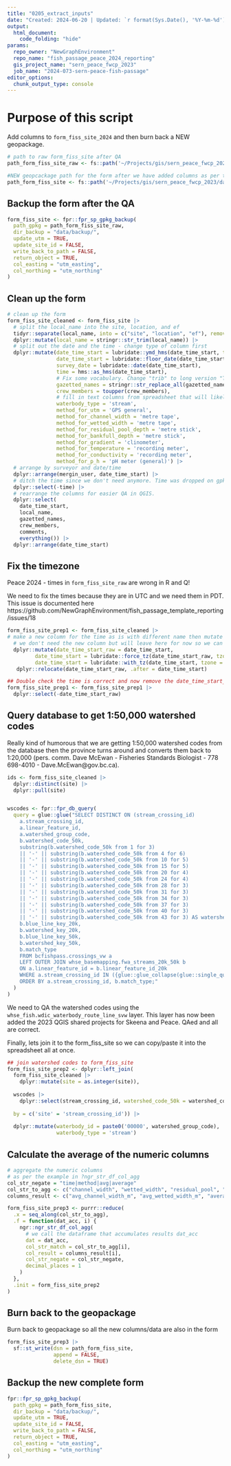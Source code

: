 ```yaml
---
title: "0205_extract_inputs"
date: "Created: 2024-06-20 | Updated: `r format(Sys.Date(), '%Y-%m-%d')`"
output: 
  html_document:
    code_folding: "hide"
params:
  repo_owner: "NewGraphEnvironment"
  repo_name: "fish_passage_peace_2024_reporting"
  gis_project_name: "sern_peace_fwcp_2023"
  job_name: "2024-073-sern-peace-fish-passage"
editor_options: 
  chunk_output_type: console
---
```


# Purpose of this script

Add columns to `form_fiss_site_2024` and then burn back a NEW geopackage.

```r
# path to raw form_fiss_site after QA
path_form_fiss_site_raw <- fs::path('~/Projects/gis/sern_peace_fwcp_2023/data_field/2024/form_fiss_site_2024_raw.gpkg')

#NEW geopcackage path for the form after we have added columns as per this script
path_form_fiss_site <- fs::path('~/Projects/gis/sern_peace_fwcp_2023/data_field/2024/form_fiss_site_2024.gpkg')
```



## Backup the form after the QA

```r

form_fiss_site <- fpr::fpr_sp_gpkg_backup(
  path_gpkg = path_form_fiss_site_raw,
  dir_backup = "data/backup/",
  update_utm = TRUE,
  update_site_id = FALSE,
  write_back_to_path = FALSE,
  return_object = TRUE,
  col_easting = "utm_easting",
  col_northing = "utm_northing"
) 
```

## Clean up the form 

```r
# clean up the form
form_fiss_site_cleaned <- form_fiss_site |> 
  # split the local_name into the site, location, and ef
  tidyr::separate(local_name, into = c("site", "location", "ef"), remove = FALSE) |> 
  dplyr::mutate(local_name = stringr::str_trim(local_name)) |> 
  # split out the date and the time - change type of column first
  dplyr::mutate(date_time_start = lubridate::ymd_hms(date_time_start, tz = "America/Vancouver"),
                date_time_start = lubridate::floor_date(date_time_start, unit = "second"),  # Remove microseconds
                survey_date = lubridate::date(date_time_start),
                time = hms::as_hms(date_time_start), 
                # Fix some vocabulary. Change "trib" to long version "Tributary" etc.
                gazetted_names = stringr::str_replace_all(gazetted_names, 'Trib ', 'Tributary '),
                crew_members = toupper(crew_members),
                # fill in text columns from spreadsheet that will likely never change
                waterbody_type = 'stream',
                method_for_utm = 'GPS general',
                method_for_channel_width = 'metre tape',
                method_for_wetted_width = 'metre tape',
                method_for_residual_pool_depth = 'metre stick',
                method_for_bankfull_depth = 'metre stick',
                method_for_gradient = 'clinometer',
                method_for_temperature = 'recording meter',
                method_for_conductivity = 'recording meter',
                method_for_p_h = 'pH meter (general)') |> 
  # arrange by surveyor and date/time
  dplyr::arrange(mergin_user, date_time_start) |> 
  # ditch the time since we don't need anymore. Time was dropped on gpkg creation due to type conflict
  dplyr::select(-time) |>
  # rearrange the columns for easier QA in QGIS.
  dplyr::select(
    date_time_start,
    local_name,
    gazetted_names,
    crew_members,
    comments,
    everything()) |> 
  dplyr::arrange(date_time_start)

```



## Fix the timezone

Peace 2024 - times in `form_fiss_site_raw` are wrong in R and Q!

We need to fix the times because they are in UTC and we need them in PDT. This issue is documented here https://github.com/NewGraphEnvironment/fish_passage_template_reporting/issues/18

```r

form_fiss_site_prep1 <- form_fiss_site_cleaned |> 
# make a new column for the time as is with different name then mutate to PST
  # we don't need the new column but will leave here for now so we can visualize and confirm the time is correct
  dplyr::mutate(date_time_start_raw = date_time_start,
         date_time_start = lubridate::force_tz(date_time_start_raw, tzone = "America/Vancouver"),
         date_time_start = lubridate::with_tz(date_time_start, tzone = "UTC")) |> 
   dplyr::relocate(date_time_start_raw, .after = date_time_start)

## Double check the time is correct and now remove the date_time_start_raw column
form_fiss_site_prep1 <- form_fiss_site_prep1 |> 
  dplyr::select(-date_time_start_raw)
```

## Query database to get 1:50,000 watershed codes
Really kind of humorous that we are getting 1:50,000 watershed codes from the database then the province turns around
and converts them back to 1:20,000 (pers. comm. Dave McEwan - Fisheries Standards Biologist - 778 698-4010 - Dave.McEwan@gov.bc.ca).

```r

ids <- form_fiss_site_cleaned |> 
  dplyr::distinct(site) |> 
  dplyr::pull(site)


wscodes <- fpr::fpr_db_query(
  query = glue::glue("SELECT DISTINCT ON (stream_crossing_id)
    a.stream_crossing_id,
    a.linear_feature_id,
    a.watershed_group_code,
    b.watershed_code_50k,
    substring(b.watershed_code_50k from 1 for 3)
    || '-' || substring(b.watershed_code_50k from 4 for 6)
    || '-' || substring(b.watershed_code_50k from 10 for 5)
    || '-' || substring(b.watershed_code_50k from 15 for 5)
    || '-' || substring(b.watershed_code_50k from 20 for 4)
    || '-' || substring(b.watershed_code_50k from 24 for 4)
    || '-' || substring(b.watershed_code_50k from 28 for 3)
    || '-' || substring(b.watershed_code_50k from 31 for 3)
    || '-' || substring(b.watershed_code_50k from 34 for 3)
    || '-' || substring(b.watershed_code_50k from 37 for 3)
    || '-' || substring(b.watershed_code_50k from 40 for 3)
    || '-' || substring(b.watershed_code_50k from 43 for 3) AS watershed_code_50k_parsed,
    b.blue_line_key_20k,
    b.watershed_key_20k,
    b.blue_line_key_50k,
    b.watershed_key_50k,
    b.match_type
    FROM bcfishpass.crossings_vw a
    LEFT OUTER JOIN whse_basemapping.fwa_streams_20k_50k b
    ON a.linear_feature_id = b.linear_feature_id_20k
    WHERE a.stream_crossing_id IN ({glue::glue_collapse(glue::single_quote(ids), sep = ', ')})
    ORDER BY a.stream_crossing_id, b.match_type;"
  ) 
)
```


We need to QA the watershed codes using the `whse_fish.wdic_waterbody_route_line_svw` layer.  This layer has now been added the 2023 QGIS shared projects for Skeena and Peace. QAed and all are correct.

Finally, lets join it to the form_fiss_site so we can copy/paste it into the spreadsheet all at once.

```r

## join watershed codes to form_fiss_site
form_fiss_site_prep2 <- dplyr::left_join(
  form_fiss_site_cleaned |> 
    dplyr::mutate(site = as.integer(site)),
  
  wscodes |> 
    dplyr::select(stream_crossing_id, watershed_code_50k = watershed_code_50k_parsed, watershed_group_code),
  
  by = c('site' = 'stream_crossing_id')) |> 
  
  dplyr::mutate(waterbody_id = paste0('00000', watershed_group_code),
                waterbody_type = 'stream')
```



## Calculate the average of the numeric columns

```r

# aggregate the numeric columns
# as per the example in ?ngr_str_df_col_agg
col_str_negate = "time|method|avg|average"
col_str_to_agg <- c("channel_width", "wetted_width", "residual_pool", "gradient", "bankfull_depth")
columns_result <- c("avg_channel_width_m", "avg_wetted_width_m", "average_residual_pool_depth_m", "average_gradient_percent", "average_bankfull_depth_m")

form_fiss_site_prep3 <- purrr::reduce(
  .x = seq_along(col_str_to_agg),
  .f = function(dat_acc, i) {
    ngr::ngr_str_df_col_agg(
      # we call the dataframe that accumulates results dat_acc
      dat = dat_acc,
      col_str_match = col_str_to_agg[i],
      col_result = columns_result[i],
      col_str_negate = col_str_negate,
      decimal_places = 1
    )
  },
  .init = form_fiss_site_prep2
)
```


## Burn back to the geopackage
Burn back to geopackage so all the new columns/data are also in the form

```r
form_fiss_site_prep3 |> 
  sf::st_write(dsn = path_form_fiss_site,
               append = FALSE,
               delete_dsn = TRUE)

```


## Backup the new complete form 

```r

fpr::fpr_sp_gpkg_backup(
  path_gpkg = path_form_fiss_site,
  dir_backup = "data/backup/",
  update_utm = TRUE,
  update_site_id = FALSE,
  write_back_to_path = FALSE,
  return_object = TRUE,
  col_easting = "utm_easting",
  col_northing = "utm_northing"
) 
```
